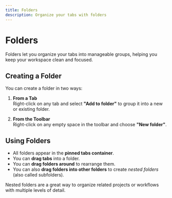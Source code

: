 ```yaml
---
title: Folders
description: Organize your tabs with folders
---
```


# Folders

Folders let you organize your tabs into manageable groups, helping you keep your workspace clean and focused.

## Creating a Folder

You can create a folder in two ways:

1. **From a Tab**  
   Right-click on any tab and select **"Add to folder"** to group it into a new or existing folder.

2. **From the Toolbar**  
   Right-click on any empty space in the toolbar and choose **"New folder"**.

## Using Folders

- All folders appear in the **pinned tabs container**.
- You can **drag tabs** into a folder.
- You can **drag folders around** to rearrange them.
- You can also **drag folders into other folders** to create _nested folders_ (also called subfolders).

<Callout>
Nested folders are a great way to organize related projects or workflows with multiple levels of detail.
</Callout>

